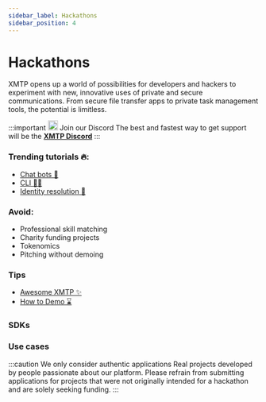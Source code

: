 ```yaml
---
sidebar_label: Hackathons
sidebar_position: 4
---
```



# Hackathons

XMTP opens up a world of possibilities for developers and hackers to experiment with new, innovative uses of private and secure communications. From secure file transfer apps to private task management tools, the potential is limitless.

<div class="discord">

:::important <img src="/img/discord.svg" width="20"/> Join our Discord
The best and fastest way to get support will be the [**XMTP Discord**](https://discord.com/invite/xmtp)
:::

</div>

### Trending tutorials 🔥:

- [Chat bots 🤖](/docs/tutorials/identity-resolution)
- [CLI ✍🏻](/docs/tutorials/cli)
- [Identity resolution 🔑](/docs/tutorials/identity-resolution)


<Quickstarts />

### Avoid:

- Professional skill matching
- Charity funding projects
- Tokenomics
- Pitching without demoing

### Tips

- [Awesome XMTP ✨](https://github.com/xmtp/awesome-xmtp)
- [How to Demo ⌛️](/how-to-demo)

### SDKs


<SDKs />

### Use cases


<Usecases />


<Bots />

:::caution We only consider authentic applications
Real projects developed by people passionate about our platform. Please
refrain from submitting applications for projects that were not originally
intended for a hackathon and are solely seeking funding.
:::
